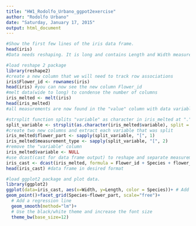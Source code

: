 ```yaml
---
title: "HW1_Rodolfo_Urbano_ggpot2exercise"
author: "Rodolfo Urbano"
date: "Saturday, January 17, 2015"
output: html_document
---
```



```r
#Show the first few lines of the iris data frame.
head(iris)
#Data needs reshaping. It is long and contains Length and Width measurements for plant parts (Petal & Sepal) as separate columns. Measurements will be merged and plant part information provided as a value in a new column.

#load reshape 2 package
library(reshape2)
#create a new column that we will need to track row associations
iris$Flower_id <- rownames(iris)
head(iris) #you can now see the new column Flower_id
#melt data(wide to long) to condense the number of columns
iris_melted <- melt(iris)
head(iris_melted) 
#all measurements are now found in the "value" column with data variables indicated in column "variables"

#strsplit function splits "variable" as character in iris_melted at "."
split_variable <- strsplit(as.character(iris_melted$variable), split = "\\.")
#create two new columns and extract each variable that was split
iris_melted$flower_part <- sapply(split_variable, "[", 1)
iris_melted$measurement_type <- sapply(split_variable, "[", 2)
#remove the "variable" column
iris_melted$variable <- NULL
#use dcast(cast for data frame output) to reshape and separate measurement type
iris_cast <- dcast(iris_melted, formula = Flower_id + Species + flower_part ~ measurement_type)
head(iris_cast) #data frame in desired format

#load ggplot2 package and plot data. 
library(ggplot2)
ggplot(data=iris_cast, aes(x=Width, y=Length, color = Species))+ # Add points and use free scales in the facet
geom_point()+facet_grid(Species~flower_part, scale="free")+
  # Add a regression line
  geom_smooth(method="lm")+
  # Use the black/white theme and increase the font size
  theme_bw(base_size=12)
```

